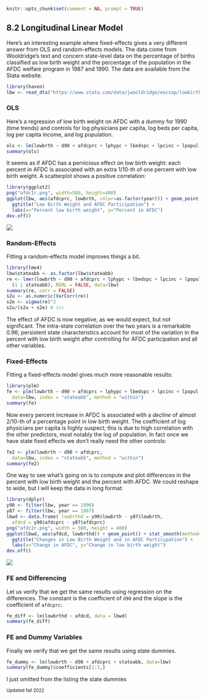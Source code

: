 
```r
knitr::opts_chunk$set(comment = NA, prompt = TRUE)
```

## 8.2 Longitudinal Linear Model

Here's an interesting example where fixed-effects gives a very
different answer from OLS and random-effects models. The data come from
Wooldridge's text and concern state-level data on the percentage of
births classified as low birth weight and the percentage of the
population in the AFDC welfare program in 1987 and 1990. The data are
available from the Stata website.

```r
library(haven)
lbw <- read_dta("https://www.stata.com/data/jwooldridge/eacsap/lowbirth.dta")
```

### OLS

Here's a regression of low birth weight on AFDC with a dummy for 1990
(time trends) and controls for log physicians per capita, log beds per
capita, log per capita income, and log population.

```r
ols <- lm(lowbrth ~ d90 + afdcprc + lphypc + lbedspc + lpcinc + lpopul, data = lbw)
summary(ols)
```

It seems as if AFDC has a pernicious effect on low birth weight: each
percent in AFDC is associated with an extra 1/10-th of one percent with
low birth weight. A scatterplot shows a positive correlation:

```r
library(ggplot2)
png("afdc1r.png", width=500, height=400)
ggplot(lbw, aes(afdcprc, lowbrth, color=as.factor(year))) + geom_point() +
  ggtitle("Low Birth Weight and AFDC Participation") +
  labs(x="Percent low birth weight", y="Percent in AFDC")
dev.off()
```

![](afdc1r.png){.img-responsive .center-block .r}

### Random-Effects

Fitting a random-effects model improves things a bit.

```r
library(lme4)
lbw$stateabb <- as.factor(lbw$stateabb)
re <- lmer(lowbrth ~ d90 + afdcprc + lphypc + lbedspc + lpcinc + lpopul + 
  (1 | stateabb), REML = FALSE, data=lbw)
summary(re, corr = FALSE)
s2u <- as.numeric(VarCorr(re))
s2e <- sigma(re)^2
s2u/(s2u + s2e) # icc
```

The effect of AFDC is now negative, as we would expect, but not
significant. The intra-state correlation over the two years is a
remarkable 0.96; persistent state characteristics account for most of
the variation in the percent with low birth weight after controlling for
AFDC participation and all other variables.

### Fixed-Effects

Fitting a fixed-effects model gives much more reasonable results:

```r
library(plm)
fe <- plm(lowbrth ~ d90 + afdcprc + lphypc + lbedspc + lpcinc + lpopul, 
  data=lbw, index = "stateabb", method = "within")
summary(fe)
```

Now every percent increase in AFDC is associated with a *decline* of
almost 2/10-th of a percentage point in low birth weight. The
coefficient of log physicians per capita is highly suspect; this is due
to high correlation with the other predictors, most notably the log of
population. In fact once we have state fixed effects we don't really
need the other controls:

```r
fe2 <- plm(lowbrth ~ d90 + afdcprc, 
  data=lbw, index = "stateabb", method = "within")
summary(fe2)
```

One way to see what's going on is to compute and plot differences in the
percent with low birth weight and the percent with AFDC. We
could reshape to wide, but I will keep the data in long format:

```r
library(dplyr)
y90 <- filter(lbw, year == 1990)
y87 <- filter(lbw, year == 1987)
lbwd <- data.frame( lowbrthd = y90$lowbrth - y87$lowbrth,
  afdcd = y90$afdcprc - y87$afdcprc)
png("afdc2r.png", width = 500, height = 400)
ggplot(lbwd, aes(afdcd, lowbrthd)) + geom_point() + stat_smooth(method="lm") +
  ggtitle("Changes in Low Birth Weight and in AFDC Participation") +
  labs(x="Change in AFDC", y="Change in low birth weight")
dev.off()
```

![](afdc2r.png){.img-responsive .center-block .r}

### FE and Differencing

Let us verify that we get the same results using regression on the
differences. The constant is the coefficient of `d90` and the slope is
the coefficient of `afdcprc`:

```r
fe_diff <- lm(lowbrthd ~ afdcd, data = lbwd)
summary(fe_diff)
```

### FE and Dummy Variables

Finally we verify that we get the same results using state dummies.

```r
fe_dummy <- lm(lowbrth ~ d90 + afdcprc + stateabb, data=lbw)
summary(fe_dummy)$coefficients[1:3,]
```

I just omitted from the listing the state dummies

<small>Updated fall 2022</small>
